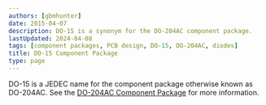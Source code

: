 ```yaml
---
authors: [gbmhunter]
date: 2015-04-07
description: DO-15 is a synonym for the DO-204AC component package.
lastUpdated: 2024-04-08
tags: [component packages, PCB design, DO-15, DO-204AC, diodes]
title: DO-15 Component Package
type: page
---
```


DO-15 is a JEDEC name for the component package otherwise known as DO-204AC. See the [DO-204AC Component Package](/pcb-design/component-packages/do-204ac-component-package/) for more information.
